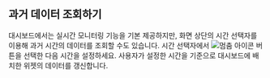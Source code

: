## 과거 데이터 조회하기

대시보드에서는 실시간 모니터링 기능을 기본 제공하지만, 화면 상단의 시간 선택자를 이용해 과거 시간의 데이터를 조회할 수도 있습니다. 시간 선택자에서 ![멈춤 아이콘](/img/ico-pause.svg) 버튼을 선택한 다음 시간을 설정하세요. 사용자가 설정한 시간을 기준으로 대시보드에 배치한 위젯의 데이터를 갱신합니다.
